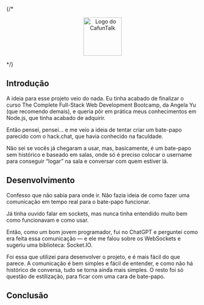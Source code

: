 {/* <p align="center">
  <img src="https://github.com/coelhomarcus/cafuntalk/blob/main/frontend/public/logo.svg?raw=true"  alt="Logo do CafunTalk" width="100" />
</p> */}

## Introdução

A ideia para esse projeto veio do nada. Eu tinha acabado de finalizar o curso <span className="text-white font-semibold">The Complete Full-Stack Web Development Bootcamp</span>, da <span className="text-white font-semibold">Angela Yu</span> (que recomendo demais), e queria pôr em prática meus conhecimentos em Node.js, que tinha acabado de adquirir.

Então pensei, pensei… e me veio a ideia de tentar criar um bate-papo parecido com o <span className="text-white font-semibold">hack.chat</span>, que havia conhecido na faculdade. 

Não sei se vocês já chegaram a usar, mas, basicamente, é um bate-papo sem histórico e baseado em salas, onde só é preciso colocar o username para conseguir “logar” na sala e conversar com quem estiver lá.

## Desenvolvimento

Confesso que não sabia para onde ir. Não fazia ideia de como fazer uma comunicação em tempo real para o bate-papo funcionar.

Já tinha ouvido falar em sockets, mas nunca tinha entendido muito bem como funcionavam e como usar.

Então, como um bom jovem programador, fui no ChatGPT e perguntei como era feita essa comunicação — e ele me falou sobre os WebSockets e sugeriu uma biblioteca: Socket.IO. 

Foi essa que utilizei para desenvolver o projeto, e é mais fácil do que parece. A comunicação é bem simples e fácil de entender, e como não há histórico de conversa, tudo se torna ainda mais simples. O resto foi só questão de estilização, para ficar com uma cara de bate-papo.

## Conclusão